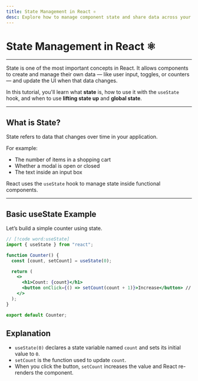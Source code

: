 ```yaml
---
title: State Management in React ⚛️
desc: Explore how to manage component state and share data across your app
---
```


# State Management in React ⚛️

---

State is one of the most important concepts in React. It allows components to create and manage their own data — like user input, toggles, or counters — and update the UI when that data changes.

In this tutorial, you'll learn what **state** is, how to use it with the `useState` hook, and when to use **lifting state up** and **global state**.

---

## What is State?

State refers to data that changes over time in your application.

For example:
- The number of items in a shopping cart
- Whether a modal is open or closed
- The text inside an input box

React uses the `useState` hook to manage state inside functional components.

---

## Basic useState Example

Let’s build a simple counter using state.

```jsx
// [!code word:useState]
import { useState } from "react";

function Counter() {
  const [count, setCount] = useState(0);

  return (
    <>
      <h1>Count: {count}</h1>
      <button onClick={() => setCount(count + 1)}>Increase</button> // [!code highlight]
    </>
  );
}

export default Counter;
```

## Explanation
- `useState(0)` declares a state variable named `count` and sets its initial value to `0`.
- `setCount` is the function used to update `count`.
- When you click the button, `setCount` increases the value and React re-renders the component.